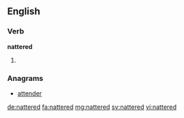 ==English==

===Verb===
'''nattered'''

# {{past of|natter}}

===Anagrams===
* [[attender#English|attender]]

[[de:nattered]]
[[fa:nattered]]
[[mg:nattered]]
[[sv:nattered]]
[[vi:nattered]]